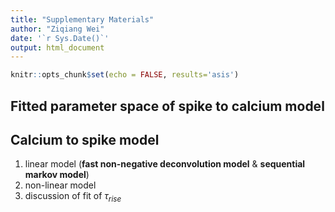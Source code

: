 ```yaml
---
title: "Supplementary Materials"
author: "Ziqiang Wei"
date: '`r Sys.Date()`'
output: html_document
---
```

```r
knitr::opts_chunk$set(echo = FALSE, results='asis')
```


## Fitted parameter space of spike to calcium model

## Calcium to spike model

1. linear model (__fast non-negative deconvolution model__ & __sequential markov model__)
2. non-linear model
3. discussion of fit of $\tau_{rise}$